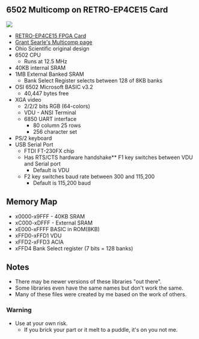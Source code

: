 == 6502 Multicomp on RETRO-EP4CE15 Card ==

<img src="http://land-boards.com/blwiki/images/9/9a/P1715-CROPPED-720PX.jpg"></img>

* [http://land-boards.com/blwiki/index.php?title=RETRO-EP4CE15 RETRO-EP4CE15 FPGA Card]
* [http://searle.x10host.com/Multicomp/index.html Grant Searle's Multicomp page]
* Ohio Scientific original design
* 6502 CPU
** Runs at 12.5 MHz
* 40KB internal SRAM
* 1MB External Banked SRAM
** Bank Select Register selects between 128 of 8KB banks
* OSI 6502 Microsoft BASIC v3.2
** 40,447 bytes free
* XGA video
** 2/2/2 bits RGB (64-colors)
** VDU - ANSI Terminal
** 6850 UART interface
*** 80 column 25 rows
*** 256 character set
* PS/2 keyboard
* USB Serial Port
** FTDI FT-230FX chip
** Has RTS/CTS hardware handshake** F1 key switches between VDU and Serial port
*** Default is VDU
** F2 key switches baud rate between 300 and 115,200
*** Default is 115,200 baud

== Memory Map ==

* x0000-x9FFF - 40KB SRAM
* xC000-xDFFF - External SRAM
* xE000-xFFFF BASIC in ROM(8KB)
* xFFD0-xFFD1 VDU
* xFFD2-xFFD3 ACIA
* xFFD4 Bank Select register (7 bits = 128 banks)

== Notes ==

* There may be newer versions of these libraries "out there".
* Some libraries even have the same names but don't work the same.
* Many of these files were created by me based on the work of others.

=== Warning ===

* Use at your own risk.
** If you brick your part or it melt to a puddle, it's on you not me.
